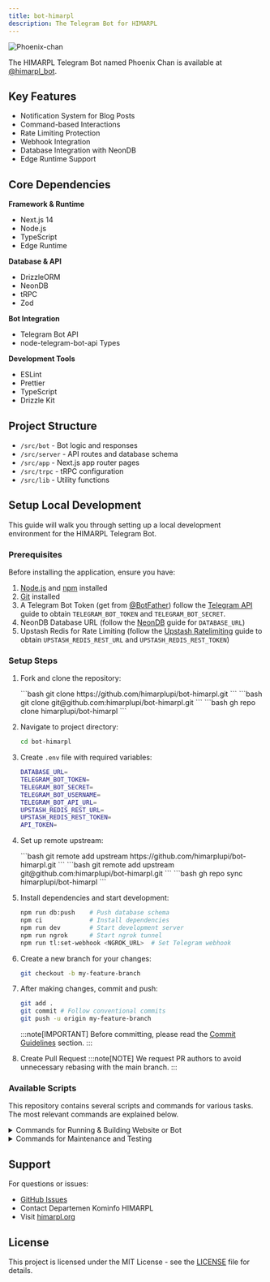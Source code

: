 ```yaml
---
title: bot-himarpl
description: The Telegram Bot for HIMARPL
---
```



![Phoenix-chan](https://cdn.jsdelivr.net/gh/himarplupi/assets-himarpl@main/images/phoenix-chan-512x512.png)

The HIMARPL Telegram Bot named Phoenix Chan is available at [@himarpl_bot](https://t.me/himarpl_bot).

## Key Features 

- Notification System for Blog Posts
- Command-based Interactions
- Rate Limiting Protection
- Webhook Integration
- Database Integration with NeonDB
- Edge Runtime Support

## Core Dependencies

**Framework & Runtime**

- Next.js 14
- Node.js
- TypeScript
- Edge Runtime

**Database & API**

- DrizzleORM
- NeonDB
- tRPC
- Zod

**Bot Integration**

- Telegram Bot API
- node-telegram-bot-api Types

**Development Tools**

- ESLint
- Prettier
- TypeScript
- Drizzle Kit

## Project Structure

- `/src/bot` - Bot logic and responses
- `/src/server` - API routes and database schema
- `/src/app` - Next.js app router pages
- `/src/trpc` - tRPC configuration
- `/src/lib` - Utility functions

## Setup Local Development

This guide will walk you through setting up a local development environment for the HIMARPL Telegram Bot.

### Prerequisites

Before installing the application, ensure you have:

1. [Node.js](https://nodejs.org/en) and [npm](https://www.npmjs.com/) installed
2. [Git](https://git-scm.com/) installed
3. A Telegram Bot Token (get from [@BotFather](https://t.me/botfather)) follow the [Telegram API](https://core.telegram.org/bots#how-do-i-create-a-bot) guide to obtain `TELEGRAM_BOT_TOKEN` and `TELEGRAM_BOT_SECRET`.
4. NeonDB Database URL (follow the [NeonDB](https://neon.tech/docs/get-started-with-neon/connect-neon#obtaining-connection-details) guide for `DATABASE_URL`)
5. Upstash Redis for Rate Limiting (follow the [Upstash Ratelimiting](https://upstash.com/docs/oss/sdks/ts/ratelimit/gettingstarted) guide to obtain `UPSTASH_REDIS_REST_URL` and `UPSTASH_REDIS_REST_TOKEN`)

### Setup Steps

<Steps>

1. Fork and clone the repository:

   <Tabs>
     <TabItem label="HTTPS">
       ```bash
       git clone https://github.com/himarplupi/bot-himarpl.git
       ```
     </TabItem>
     <TabItem label="SSH">
       ```bash
       git clone git@github.com:himarplupi/bot-himarpl.git
       ```
     </TabItem>
     <TabItem label="GitHub CLI">
       ```bash
       gh repo clone himarplupi/bot-himarpl
       ```
     </TabItem>
   </Tabs>

2. Navigate to project directory:

   ```bash
   cd bot-himarpl
   ```

3. Create `.env` file with required variables:

   ```bash
   DATABASE_URL=
   TELEGRAM_BOT_TOKEN=
   TELEGRAM_BOT_SECRET=
   TELEGRAM_BOT_USERNAME=
   TELEGRAM_BOT_API_URL=
   UPSTASH_REDIS_REST_URL=
   UPSTASH_REDIS_REST_TOKEN=
   API_TOKEN=
   ```

4. Set up remote upstream:

   <Tabs>
     <TabItem label="HTTPS">
       ```bash
       git remote add upstream https://github.com/himarplupi/bot-himarpl.git
       ```
     </TabItem>
     <TabItem label="SSH">
       ```bash
       git remote add upstream git@github.com:himarplupi/bot-himarpl.git
       ```
     </TabItem>
     <TabItem label="GitHub CLI">
       ```bash
       gh repo sync himarplupi/bot-himarpl
       ```
     </TabItem>
   </Tabs>

5. Install dependencies and start development:

   ```bash
   npm run db:push    # Push database schema
   npm ci             # Install dependencies
   npm run dev        # Start development server
   npm run ngrok      # Start ngrok tunnel
   npm run tl:set-webhook <NGROK_URL>  # Set Telegram webhook
   ```

6. Create a new branch for your changes:

   ```bash
   git checkout -b my-feature-branch
   ```

7. After making changes, commit and push:

   ```bash
   git add .
   git commit # Follow conventional commits
   git push -u origin my-feature-branch
   ```

   :::note[IMPORTANT]
   Before committing, please read the [Commit Guidelines](https://github.com/himarplupi/bot-himarpl/blob/main/CONTRIBUTING.md#pedoman-commit) section.
   :::

8. Create Pull Request
   :::note[NOTE]
   We request PR authors to avoid unnecessary rebasing with the main branch.
   :::

</Steps>

### Available Scripts

This repository contains several scripts and commands for various tasks. The most relevant commands are explained below.

<details>
  <summary>Commands for Running & Building Website or Bot</summary>

- `npm run dev` runs the local Next.js development server, listening on `http://localhost:3000/`.
- `npm run build` builds the application in production mode. The output is located in the `.next` folder by default.
  - This is used for HIMARPL Vercel Deployments (Preview & Production)
- `npm run start` starts the web server running the built content from `npm run build`
- `npm run ngrok` creates a local ngrok tunnel so your localhost can be accessed from the internet.
- `npm run tl:set-webhook <URL_NGROK>` changes the Telegram webhook to the ngrok URL.
- `npm run tl:set-command` sets the Telegram bot commands (make sure to write the commands in the `setCommands.js` file as well).

</details>

<details>
  <summary>Commands for Maintenance and Testing</summary>

- `npm run db:push` pushes the database schema to NeonDB.
- `npm run db:studio` runs prisma studio for database management.
- `npm run lint` runs the linter for all files.
- `npm run test` runs all tests locally

</details>

## Support

For questions or issues:

- [GitHub Issues](https://github.com/himarplupi/bot-himarpl/issues)
- Contact Departemen Kominfo HIMARPL
- Visit [himarpl.org](https://www.himarpl.org)

## License

This project is licensed under the MIT License - see the [LICENSE](https://github.com/himarplupi/bot-himarpl/blob/main/LICENSE) file for details.
